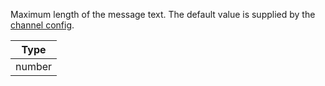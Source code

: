 Maximum length of the message text.
The default value is supplied by the [channel config](https://getstream.io/chat/docs/javascript/channel_features/).

| Type   |
| ------ |
| number |
